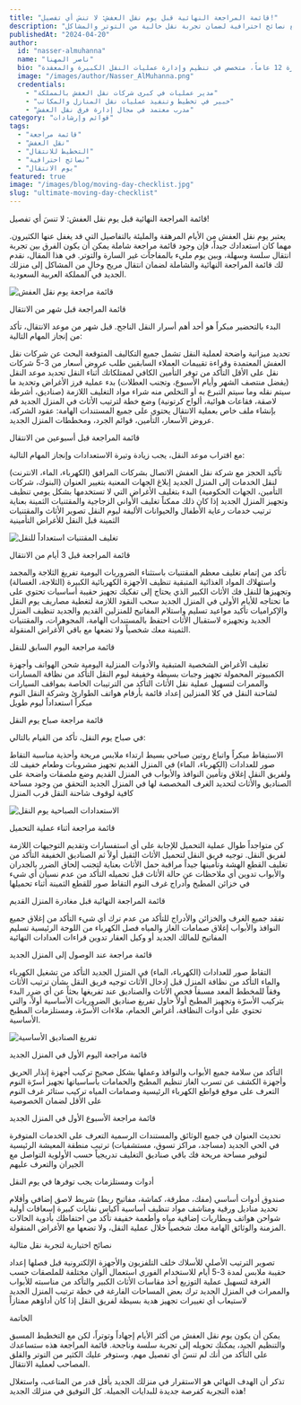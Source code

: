 ```yaml
---
title: "قائمة المراجعة النهائية قبل يوم نقل العفش: لا تنسَ أي تفصيل!"
description: "قائمة مراجعة شاملة لكل ما يجب عليك تذكره والقيام به قبل وأثناء وبعد يوم نقل العفش، مع نصائح احترافية لضمان تجربة نقل خالية من التوتر والمشاكل"
publishedAt: "2024-04-20"
author:
  id: "nasser-almuhanna"
  name: "ناصر المهنا"
  bio: "مدير عمليات نقل العفش مع خبرة 12 عاماً، متخصص في تنظيم وإدارة عمليات النقل الكبيرة والمعقدة"
  image: "/images/author/Nasser_AlMuhanna.png"
  credentials:
    - "مدير عمليات في كبرى شركات نقل العفش بالمملكة"
    - "خبير في تخطيط وتنفيذ عمليات نقل المنازل والمكاتب"
    - "مدرب معتمد في مجال إدارة فرق نقل العفش"
category: "قوائم وإرشادات"
tags:
  - "قائمة مراجعة"
  - "نقل العفش"
  - "التخطيط للانتقال"
  - "نصائح احترافية"
  - "يوم الانتقال"
featured: true
image: "/images/blog/moving-day-checklist.jpg"
slug: "ultimate-moving-day-checklist"
---
```



<Heading as="h1">قائمة المراجعة النهائية قبل يوم نقل العفش: لا تنسَ أي تفصيل!</Heading>

يعتبر يوم نقل العفش من الأيام المرهقة والمليئة بالتفاصيل التي قد يغفل عنها الكثيرون. مهما كان استعدادك جيداً، فإن وجود قائمة مراجعة شاملة يمكن أن يكون الفرق بين تجربة انتقال سلسة وسهلة، وبين يوم مليء بالمفاجآت غير السارة والتوتر. في هذا المقال، نقدم لك قائمة المراجعة النهائية والشاملة لضمان انتقال مريح وخالٍ من المشاكل إلى منزلك الجديد في المملكة العربية السعودية.

<Image
  src="/images/blog/moving-day-checklist.jpg"
  alt="قائمة مراجعة يوم نقل العفش"
  caption="التحضير الجيد ليوم نقل العفش يمنحك تجربة انتقال سلسة وخالية من التوتر"
/>

<Heading as="h2">قائمة المراجعة قبل شهر من الانتقال</Heading>

البدء بالتحضير مبكراً هو أحد أهم أسرار النقل الناجح. قبل شهر من موعد الانتقال، تأكد من إنجاز المهام التالية:

<OrderedList>
  <ListItem>تحديد ميزانية واضحة لعملية النقل تشمل جميع التكاليف المتوقعة</ListItem>
  <ListItem>البحث عن شركات نقل العفش المعتمدة وقراءة تقييمات العملاء السابقين</ListItem>
  <ListItem>طلب عروض أسعار من 3-5 شركات نقل على الأقل</ListItem>
  <ListItem>التأكد من توفر التأمين الكافي لممتلكاتك أثناء النقل</ListItem>
  <ListItem>تحديد موعد النقل (يفضل منتصف الشهر وأيام الأسبوع، وتجنب العطلات)</ListItem>
  <ListItem>بدء عملية فرز الأغراض وتحديد ما سيتم نقله وما سيتم التبرع به أو التخلص منه</ListItem>
  <ListItem>شراء مواد التغليف اللازمة (صناديق، أشرطة لاصقة، فقاعات هوائية، ألواح كرتونية)</ListItem>
  <ListItem>وضع خطة لترتيب الأثاث في المنزل الجديد</ListItem>
</OrderedList>

<Callout type="info" title="نصيحة خبير">
قم بإنشاء ملف خاص بعملية الانتقال يحتوي على جميع المستندات الهامة: عقود الشركة، عروض الأسعار، التأمين، قوائم الجرد، ومخططات المنزل الجديد.
</Callout>

<Heading as="h2">قائمة المراجعة قبل أسبوعين من الانتقال</Heading>

مع اقتراب موعد النقل، يجب زيادة وتيرة الاستعدادات وإنجاز المهام التالية:

<UnorderedList>
  <ListItem>تأكيد الحجز مع شركة نقل العفش</ListItem>
  <ListItem>الاتصال بشركات المرافق (الكهرباء، الماء، الانترنت) لنقل الخدمات إلى المنزل الجديد</ListItem>
  <ListItem>إبلاغ الجهات المعنية بتغيير العنوان (البنوك، شركات التأمين، الجهات الحكومية)</ListItem>
  <ListItem>البدء بتغليف الأغراض التي لا تستخدمها بشكل يومي</ListItem>
  <ListItem>تنظيف وتجهيز المنزل الجديد إذا كان ذلك ممكناً</ListItem>
  <ListItem>تغليف الأواني الزجاجية والمقتنيات الثمينة بعناية</ListItem>
  <ListItem>ترتيب خدمات رعاية الأطفال والحيوانات الأليفة ليوم النقل</ListItem>
  <ListItem>تصوير الأثاث والمقتنيات الثمينة قبل النقل للأغراض التأمينية</ListItem>
</UnorderedList>

<Image
  src="/images/blog/packing-process-checklist.jpg"
  alt="تغليف المقتنيات استعداداً للنقل"
  caption="التغليف المنظم والدقيق للمقتنيات يساعد في عملية فك التغليف لاحقاً"
/>

<Heading as="h2">قائمة المراجعة قبل 3 أيام من الانتقال</Heading>

<OrderedList>
  <ListItem>تأكد من إتمام تغليف معظم المقتنيات باستثناء الضروريات اليومية</ListItem>
  <ListItem>تفريغ الثلاجة والمجمد واستهلاك المواد الغذائية المتبقية</ListItem>
  <ListItem>تنظيف الأجهزة الكهربائية الكبيرة (الثلاجة، الغسالة) وتجهيزها للنقل</ListItem>
  <ListItem>فك الأثاث الكبير الذي يحتاج إلى تفكيك</ListItem>
  <ListItem>تجهيز حقيبة أساسيات تحتوي على ما تحتاجه للأيام الأولى في المنزل الجديد</ListItem>
  <ListItem>سحب النقود اللازمة لتغطية مصاريف يوم النقل والإكراميات</ListItem>
  <ListItem>تأكيد مواعيد تسليم واستلام المفاتيح للمنزلين القديم والجديد</ListItem>
  <ListItem>تنظيف المنزل الجديد وتجهيزه لاستقبال الأثاث</ListItem>
</OrderedList>

<Callout type="warning" title="تنبيه هام">
احتفظ بالمستندات الهامة، المجوهرات، والمقتنيات الثمينة معك شخصياً ولا تضعها مع باقي الأغراض المنقولة.
</Callout>

<Heading as="h2">قائمة مراجعة اليوم السابق للنقل</Heading>

<UnorderedList>
  <ListItem>تغليف الأغراض الشخصية المتبقية والأدوات المنزلية اليومية</ListItem>
  <ListItem>شحن الهواتف وأجهزة الكمبيوتر المحمولة</ListItem>
  <ListItem>تجهيز وجبات بسيطة وخفيفة ليوم النقل</ListItem>
  <ListItem>التأكد من نظافة المسارات والممرات لتسهيل عملية نقل الأثاث</ListItem>
  <ListItem>التأكد من الترتيبات الخاصة بمواقف السيارات لشاحنة النقل في كلا المنزلين</ListItem>
  <ListItem>إعداد قائمة بأرقام هواتف الطوارئ وشركة النقل</ListItem>
  <ListItem>النوم مبكراً استعداداً ليوم طويل</ListItem>
</UnorderedList>

<Heading as="h2">قائمة مراجعة صباح يوم النقل</Heading>

في صباح يوم النقل، تأكد من القيام بالتالي:

<OrderedList>
  <ListItem>الاستيقاظ مبكراً واتباع روتين صباحي بسيط</ListItem>
  <ListItem>ارتداء ملابس مريحة وأحذية مناسبة</ListItem>
  <ListItem>التقاط صور للعدادات (الكهرباء، الماء) في المنزل القديم</ListItem>
  <ListItem>تجهيز مشروبات وطعام خفيف لك ولفريق النقل</ListItem>
  <ListItem>إغلاق وتأمين النوافذ والأبواب في المنزل القديم</ListItem>
  <ListItem>وضع ملصقات واضحة على الصناديق والأثاث لتحديد الغرف المخصصة لها في المنزل الجديد</ListItem>
  <ListItem>التحقق من وجود مساحة كافية لوقوف شاحنة النقل قرب المنزل</ListItem>
</OrderedList>

<Image
  src="/images/blog/moving-day-morning.jpg"
  alt="الاستعدادات الصباحية يوم النقل"
  caption="بدء يوم النقل بترتيبات منظمة يساعد على إتمام العملية بنجاح"
/>

<Heading as="h2">قائمة مراجعة أثناء عملية التحميل</Heading>

<Callout type="success" title="نصيحة ذهبية">
كن متواجداً طوال عملية التحميل للإجابة على أي استفسارات وتقديم التوجيهات اللازمة لفريق النقل.
</Callout>

<UnorderedList>
  <ListItem>توجيه فريق النقل لتحميل الأثاث الثقيل أولاً ثم الصناديق الخفيفة</ListItem>
  <ListItem>التأكد من تغليف القطع الهشة وتأمينها جيداً</ListItem>
  <ListItem>مراقبة حمل الأثاث بعناية لتجنب إلحاق الضرر بالجدران والأبواب</ListItem>
  <ListItem>تدوين أي ملاحظات عن حالة الأثاث قبل تحميله</ListItem>
  <ListItem>التأكد من عدم نسيان أي شيء في خزائن المطبخ وأدراج غرف النوم</ListItem>
  <ListItem>التقاط صور للقطع الثمينة أثناء تحميلها</ListItem>
</UnorderedList>

<Heading as="h2">قائمة المراجعة النهائية قبل مغادرة المنزل القديم</Heading>

<OrderedList>
  <ListItem>تفقد جميع الغرف والخزائن والأدراج للتأكد من عدم ترك أي شيء</ListItem>
  <ListItem>التأكد من إغلاق جميع النوافذ والأبواب</ListItem>
  <ListItem>إغلاق صمامات الغاز والمياه</ListItem>
  <ListItem>فصل الكهرباء من اللوحة الرئيسية</ListItem>
  <ListItem>تسليم المفاتيح للمالك الجديد أو وكيل العقار</ListItem>
  <ListItem>تدوين قراءات العدادات النهائية</ListItem>
</OrderedList>

<Heading as="h2">قائمة مراجعة عند الوصول إلى المنزل الجديد</Heading>

<UnorderedList>
  <ListItem>التقاط صور للعدادات (الكهرباء، الماء) في المنزل الجديد</ListItem>
  <ListItem>التأكد من تشغيل الكهرباء والماء</ListItem>
  <ListItem>التأكد من نظافة المنزل قبل إدخال الأثاث</ListItem>
  <ListItem>توجيه فريق النقل بشأن ترتيب الأثاث وفقاً للمخطط المعد مسبقاً</ListItem>
  <ListItem>فحص الأثاث والصناديق عند تفريغها بحثاً عن أي ضرر</ListItem>
  <ListItem>البدء بتركيب الأسرّة وتجهيز المطبخ أولاً</ListItem>
</UnorderedList>

<Callout type="info" title="ملاحظة مهمة">
حاول تفريغ صناديق الضروريات الأساسية أولاً، والتي تحتوي على أدوات النظافة، أغراض الحمام، ملاءات الأسرّة، ومستلزمات المطبخ الأساسية.
</Callout>

<Image
  src="/images/blog/unpacking-essentials.jpg"
  alt="تفريغ الصناديق الأساسية"
  caption="التنظيم الجيد للصناديق يسهل عملية فك التغليف في المنزل الجديد"
/>

<Heading as="h2">قائمة مراجعة اليوم الأول في المنزل الجديد</Heading>

<OrderedList>
  <ListItem>التأكد من سلامة جميع الأبواب والنوافذ وعملها بشكل صحيح</ListItem>
  <ListItem>تركيب أجهزة إنذار الحريق وأجهزة الكشف عن تسرب الغاز</ListItem>
  <ListItem>تنظيم المطبخ والحمامات بأساسياتها</ListItem>
  <ListItem>تجهيز أسرّة النوم</ListItem>
  <ListItem>التعرف على موقع قواطع الكهرباء الرئيسية وصمامات المياه</ListItem>
  <ListItem>تركيب ستائر غرف النوم على الأقل لضمان الخصوصية</ListItem>
</OrderedList>

<Heading as="h2">قائمة مراجعة الأسبوع الأول في المنزل الجديد</Heading>

<UnorderedList>
  <ListItem>تحديث العنوان في جميع الوثائق والمستندات الرسمية</ListItem>
  <ListItem>التعرف على الخدمات المتوفرة في الحي الجديد (مساجد، مراكز تسوق، مستشفيات)</ListItem>
  <ListItem>ترتيب منطقة المعيشة الرئيسية لتوفير مساحة مريحة</ListItem>
  <ListItem>فك باقي صناديق التغليف تدريجياً حسب الأولوية</ListItem>
  <ListItem>التواصل مع الجيران والتعرف عليهم</ListItem>
</UnorderedList>

<Heading as="h2">أدوات ومستلزمات يجب توفرها في يوم النقل</Heading>

<UnorderedList>
  <ListItem>صندوق أدوات أساسي (مفك، مطرقة، كماشة، مفاتيح ربط)</ListItem>
  <ListItem>شريط لاصق إضافي وأقلام تحديد</ListItem>
  <ListItem>مناديل ورقية ومناشف</ListItem>
  <ListItem>مواد تنظيف أساسية</ListItem>
  <ListItem>أكياس نفايات كبيرة</ListItem>
  <ListItem>إسعافات أولية</ListItem>
  <ListItem>شواحن هواتف وبطاريات إضافية</ListItem>
  <ListItem>مياه وأطعمة خفيفة</ListItem>
</UnorderedList>

<Callout type="warning" title="تذكير مهم">
تأكد من احتفاظك بأدوية الحالات المزمنة والوثائق الهامة معك شخصياً خلال عملية النقل، ولا تضعها مع الأغراض المنقولة.
</Callout>

<Heading as="h2">نصائح اختيارية لتجربة نقل مثالية</Heading>

<OrderedList>
  <ListItem>تصوير الترتيب الأصلي للأسلاك خلف التلفزيون والأجهزة الإلكترونية قبل فصلها</ListItem>
  <ListItem>إعداد حقيبة ملابس لمدة 3-5 أيام للاستخدام الفوري</ListItem>
  <ListItem>استعمال ألوان مختلفة للملصقات حسب الغرفة لتسهيل عملية التوزيع</ListItem>
  <ListItem>أخذ مقاسات الأثاث الكبير والتأكد من مناسبته للأبواب والممرات في المنزل الجديد</ListItem>
  <ListItem>ترك بعض المساحات الفارغة في خطة ترتيب المنزل الجديد لاستيعاب أي تغييرات</ListItem>
  <ListItem>تجهيز هدية بسيطة لفريق النقل إذا كان أداؤهم ممتازاً</ListItem>
</OrderedList>

<Heading as="h2">الخاتمة</Heading>

يمكن أن يكون يوم نقل العفش من أكثر الأيام إجهاداً وتوتراً، لكن مع التخطيط المسبق والتنظيم الجيد، يمكنك تحويله إلى تجربة سلسة وناجحة. قائمة المراجعة هذه ستساعدك على التأكد من أنك لم تنسَ أي تفصيل مهم، وستوفر عليك الكثير من التوتر والقلق المصاحب لعملية الانتقال.

تذكر أن الهدف النهائي هو الاستقرار في منزلك الجديد بأقل قدر من المتاعب، واستغلال هذه التجربة كفرصة جديدة للبدايات الجميلة. كل التوفيق في منزلك الجديد! 